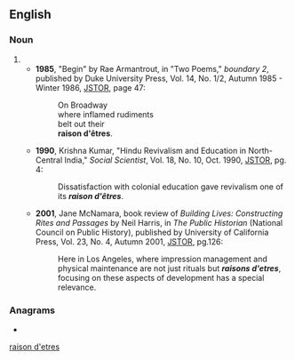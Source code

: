 ==English==

===Noun===
{{head|en|noun form|head=raison d'êtres}}

# {{plural of|en|raison d'être}}
#* '''1985''', "Begin" by Rae Armantrout, in "Two Poems," ''boundary 2'', published by Duke University Press, Vol. 14, No. 1/2, Autumn 1985 - Winter 1986, [http://links.jstor.org/sici?sici=0190-3659%28198523%2F198624%2914%3A1%2F2%3C47%3AB%3E2.0.CO%3B2-P JSTOR], page 47:
#*: On Broadway <br> where inflamed rudiments <br> belt out their <br> '''raison d'êtres'''.
#* '''1990''', Krishna Kumar, "Hindu Revivalism and Education in North-Central India," ''Social Scientist'', Vol. 18, No. 10, Oct. 1990, [http://links.jstor.org/sici?sici=0970-0293%28199010%2918%3A10%3C4%3AHRAEIN%3E2.0.CO%3B2-Y JSTOR], pg. 4:
#*: Dissatisfaction with colonial education gave revivalism one of its '''''raison d'êtres'''''.
#* '''2001''', Jane McNamara, book review of ''Building Lives: Constructing Rites and Passages'' by Neil Harris, in ''The Public Historian'' (National Council on Public History), published by University of California Press, Vol. 23, No. 4, Autumn 2001, [http://links.jstor.org/sici?sici=0272-3433%28200123%2923%3A4%3C125%3ABLCRAP%3E2.0.CO%3B2-P JSTOR], pg.126:
#*: Here in Los Angeles, where impression management and physical maintenance are not just rituals but '''''raisons d'etres''''', focusing on these aspects of development has a special relevance.

===Anagrams===
* {{anagrams|en|a=adeeinorrsst|noise traders|raisons d'etre|raisons d'être|risedronates}}

[[Category:English terms spelled with Ê|raison d'etres]]